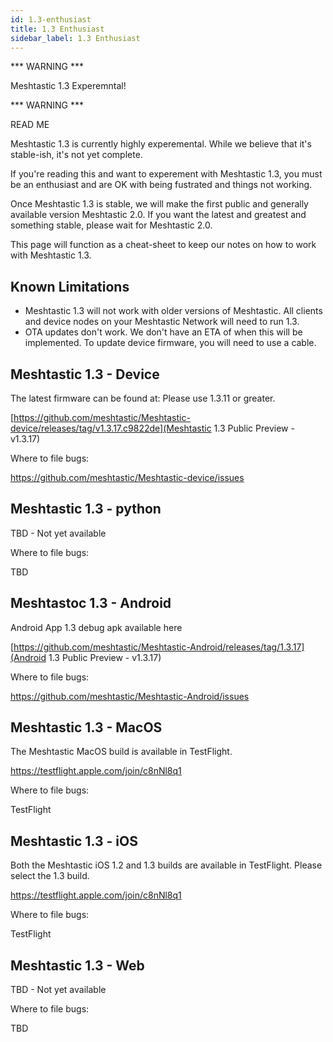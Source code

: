 ```yaml
---
id: 1.3-enthusiast
title: 1.3 Enthusiast
sidebar_label: 1.3 Enthusiast
---
```


*** WARNING ***

Meshtastic 1.3 Experemntal!

*** WARNING ***

READ ME

Meshtastic 1.3 is currently highly experemental. While we believe that it's stable-ish, 
it's not yet complete.

If you're reading this and want to experement with Meshtastic 1.3, you must be an 
enthusiast and are OK with being fustrated and things not working.

Once Meshtastic 1.3 is stable, we will make the first public and generally available
 version Meshtastic 2.0. If you want the latest and greatest and something stable, please wait for Meshtastic 2.0.

This page will function as a cheat-sheet to keep our notes on how to work with Meshtastic 1.3.

## Known Limitations

* Meshtastic 1.3 will not work with older versions of Meshtastic. All clients and device nodes on your Meshtastic Network will need to run 1.3.
* OTA updates don't work. We don't have an ETA of when this will be implemented. To update device firmware, you will need to use a cable.

## Meshtastic 1.3 - Device

The latest firmware can be found at: Please use 1.3.11 or greater.

[https://github.com/meshtastic/Meshtastic-device/releases/tag/v1.3.17.c9822de](Meshtastic 1.3 Public Preview - v1.3.17)

Where to file bugs:

https://github.com/meshtastic/Meshtastic-device/issues

## Meshtastic 1.3 - python

TBD - Not yet available

Where to file bugs:

TBD


## Meshtastoc 1.3 - Android

Android App 1.3 debug apk available here

[https://github.com/meshtastic/Meshtastic-Android/releases/tag/1.3.17](Android 1.3 Public Preview - v1.3.17)

Where to file bugs:

https://github.com/meshtastic/Meshtastic-Android/issues

## Meshtastic 1.3 - MacOS

The Meshtastic MacOS build is available in TestFlight.

https://testflight.apple.com/join/c8nNl8q1

Where to file bugs:

TestFlight

## Meshtastic 1.3 - iOS

Both the Meshtastic iOS 1.2 and 1.3 builds are available in TestFlight. Please select the 1.3 build.

https://testflight.apple.com/join/c8nNl8q1

Where to file bugs:

TestFlight

## Meshtastic 1.3 - Web

TBD - Not yet available

Where to file bugs:

TBD


